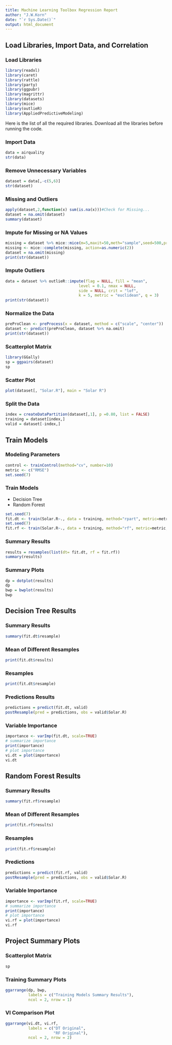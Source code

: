 ---
title: Machine Learning Toolbox Regression Report
author: "J.W.Korn"
date: "`r Sys.Date()`"
output: html_document
---

## Load Libraries, Import Data, and Correlation {.tabset}

### Load Libraries 
```{r echo=TRUE, message=FALSE, warning=FALSE}
library(readxl)
library(caret)
library(rattle)
library(party)
library(ggpubr)
library(magrittr)
library(datasets)
library(mice)
library(outlieR)
library(AppliedPredictiveModeling)
```

Here is the list of all the required libraries. 
Download all the libraries before running the code. 

### Import Data 
```{r echo=FALSE, message=FALSE, warning=FALSE}
data = airquality
str(data)
```

### Remove Unnecessary Variables 
```{r}
dataset = data[,-c(5,6)]
str(dataset)
```

### Missing and Outliers  {.tabset}
```{r echo=FALSE, message=FALSE, warning=FALSE}
apply(dataset,2,function(x) sum(is.na(x)))#Check for Missing...
dataset = na.omit(dataset)
summary(dataset)
```

### Impute for Missing or NA Values
```{r echo=FALSE, message=FALSE, warning=FALSE}
missing = dataset %>% mice::mice(m=5,maxit=50,meth="sample",seed=500,print = FALSE)
missing <- mice::complete(missing, action=as.numeric(2))
dataset = na.omit(missing)
print(str(dataset))
```

### Impute Outliers 
```{r echo=FALSE, message=FALSE, warning=FALSE}
data = dataset %>% outlieR::impute(flag = NULL, fill = "mean", 
                                level = 0.1, nmax = NULL,
                                side = NULL, crit = "lof", 
                                k = 5, metric = "euclidean", q = 3)
print(str(dataset))
```

### Normalize the Data 
```{r echo=FALSE, message=FALSE, warning=FALSE}
preProClean <- preProcess(x = dataset, method = c("scale", "center"))
dataset <- predict(preProClean, dataset %>% na.omit)
print(str(dataset))
```


### Scatterplot Matrix
```{r echo=FALSE, message=FALSE, warning=FALSE}
library(GGally)
sp = ggpairs(dataset)
sp
```

### Scatter Plot
```{r echo=FALSE, message=FALSE, warning=FALSE}
plot(dataset[, "Solar.R"], main = "Solar R")
```


### Split the Data 
```{r}
index = createDataPartition(dataset[,1], p =0.80, list = FALSE)
training = dataset[index,]
valid = dataset[-index,]
```


## Train Models {.tabset}

### Modeling Parameters 
```{r echo=TRUE, message=FALSE, warning=FALSE}
control <- trainControl(method="cv", number=10)
metric <- c("RMSE")
set.seed(7)
```

### Train Models

- Decision Tree 
- Random Forest 

```{r echo=TRUE, message=FALSE, warning=FALSE}
set.seed(7)
fit.dt <- train(Solar.R~., data = training, method="rpart", metric=metric, trControl=control) #decision tree
set.seed(7)
fit.rf <- train(Solar.R~., data = training, method="rf", metric=metric, trControl=control, importance=T) #random forest
```

### Summary Results 
```{r echo=FALSE, message=FALSE, warning=FALSE}
results = resamples(list(dt= fit.dt, rf = fit.rf))
summary(results)
```

### Summary Plots
```{r echo=FALSE, message=FALSE, warning=FALSE}
dp = dotplot(results)
dp
bwp = bwplot(results)
bwp
```

## Decision Tree Results {.tabset}

### Summary Results
```{r echo=FALSE, message=FALSE, warning=FALSE}
summary(fit.dt$resample)
```

### Mean of Different Resamples
```{r echo=FALSE, message=FALSE, warning=FALSE}
print(fit.dt$results)
```

### Resamples
```{r echo=FALSE, message=FALSE, warning=FALSE}
print(fit.dt$resample)
```

### Predictions Results 
```{r echo=FALSE, message=FALSE, warning=FALSE}
predictions = predict(fit.dt, valid)
postResample(pred = predictions, obs = valid$Solar.R)
```

### Variable Importance
```{r echo=FALSE, message=FALSE, warning=FALSE}
importance <- varImp(fit.dt, scale=TRUE)
# summarize importance
print(importance)
# plot importance
vi.dt = plot(importance)
vi.dt
```


## Random Forest Results {.tabset}

### Summary Results
```{r echo=FALSE, message=FALSE, warning=FALSE}
summary(fit.rf$resample)
```

### Mean of Different Resamples
```{r echo=FALSE, message=FALSE, warning=FALSE}
print(fit.rf$results)
```

### Resamples
```{r echo=FALSE, message=FALSE, warning=FALSE}
print(fit.rf$resample)
```

### Predictions
```{r echo=FALSE, message=FALSE, warning=FALSE}
predictions = predict(fit.rf, valid)
postResample(pred = predictions, obs = valid$Solar.R)
```

### Variable Importance
```{r echo=FALSE, message=FALSE, warning=FALSE}
importance <- varImp(fit.rf, scale=TRUE)
# summarize importance
print(importance)
# plot importance
vi.rf = plot(importance)
vi.rf
```


## Project Summary Plots {.tabset}

### Scatterplot Matrix
```{r echo=FALSE, message=FALSE, warning=FALSE}
sp
```

### Training Summary Plots
```{r echo=FALSE, message=FALSE, warning=FALSE}
ggarrange(dp, bwp, 
          labels = c("Training Models Summary Results"),
          ncol = 2, nrow = 1)
```

### VI Comparison Plot
```{r echo=FALSE, message=FALSE, warning=FALSE}
ggarrange(vi.dt, vi.rf, 
          labels = c("DT Original", 
                     "RF Original"),
          ncol = 2, nrow = 2)
```

